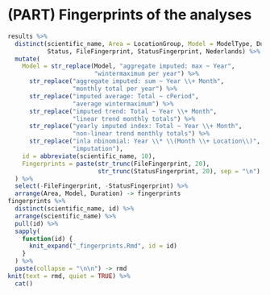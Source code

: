 # (PART) Fingerprints of the analyses {-}

```r
results %>%
  distinct(scientific_name, Area = LocationGroup, Model = ModelType, Duration,
           Status, FileFingerprint, StatusFingerprint, Nederlands) %>%
  mutate(
    Model = str_replace(Model, "aggregate imputed: max ~ Year",
                        "wintermaximum per year") %>%
      str_replace("aggregate imputed: sum ~ Year \\+ Month",
                  "monthly total per year") %>%
      str_replace("imputed average: Total ~ cPeriod",
                  "average wintermaximum") %>%
      str_replace("imputed trend: Total ~ Year \\+ Month",
                  "linear trend monthly totals") %>%
      str_replace("yearly imputed index: Total ~ Year \\+ Month",
                  "non-linear trend monthly totals") %>%
      str_replace("inla nbinomial: Year \\* \\(Month \\+ Location\\)",
                  "imputation"),
    id = abbreviate(scientific_name, 10),
    Fingerprints = paste(str_trunc(FileFingerprint, 20),
                         str_trunc(StatusFingerprint, 20), sep = "\n")
  ) %>%
  select(-FileFingerprint, -StatusFingerprint) %>%
  arrange(Area, Model, Duration) -> fingerprints
fingerprints %>%
  distinct(scientific_name, id) %>%
  arrange(scientific_name) %>%
  pull(id) %>%
  sapply(
    function(id) {
      knit_expand("_fingerprints.Rmd", id = id)
    }
  ) %>%
  paste(collapse = "\n\n") -> rmd
knit(text = rmd, quiet = TRUE) %>%
  cat()
```
